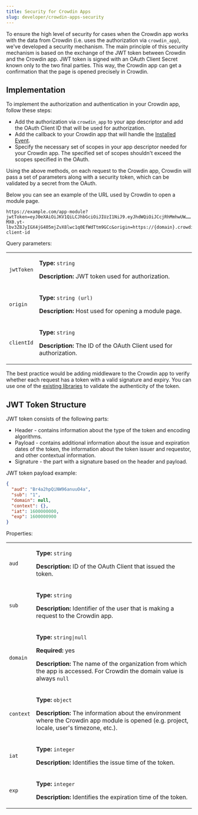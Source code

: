 ```yaml
---
title: Security for Crowdin Apps
slug: developer/crowdin-apps-security
---
```


To ensure the high level of security for cases when the Crowdin app works with the data from Crowdin (i.e. uses the authorization via `crowdin_app`), we've developed a security mechanism. The main principle of this security mechanism is based on the exchange of the JWT token between Crowdin and the Crowdin app. JWT token is signed with an OAuth Client Secret known only to the two final parties. This way, the Crowdin app can get a confirmation that the page is opened precisely in Crowdin.

## Implementation

To implement the authorization and authentication in your Crowdin app, follow these steps:

* Add the authorization via `crowdin_app` to your app descriptor and add the OAuth Client ID that will be used for authorization.
* Add the callback to your Crowdin app that will handle the [Installed Event](/developer/crowdin-apps-installation/#installed-event-communication-flow).
* Specify the necessary set of scopes in your app descriptor needed for your Crowdin app. The specified set of scopes shouldn't exceed the scopes specified in the OAuth.

Using the above methods, on each request to the Crowdin app, Crowdin will pass a set of parameters along with a security token, which can be validated by a secret from the OAuth.

Below you can see an example of the URL used by Crowdin to open a module page.

```shell wrap
https://example.com/app-module?jwtToken=eyJ0eXAiOiJKV1QiLCJhbGciOiJIUzI1NiJ9.eyJhdWQiOiJCcjRhMmhwUW……MX0.yt-lbv3Z8JyIGX4jG405mjZvX8lwc1q0EfWdTtm9GCc&origin=https://{domain}.crowdin.com&clientId=your-client-id
```

Query parameters:

<table>
  <tbody>
  <tr>
    <td><code>jwtToken</code></td>
    <td>
      <p><strong>Type:</strong> <code>string</code></p>
      <p><strong>Description:</strong> JWT token used for authorization.</p>
    </td>
  </tr>
  <tr>
    <td><code>origin</code></td>
    <td>
      <p><strong>Type:</strong> <code>string (url)</code></p>
      <p><strong>Description:</strong> Host used for opening a module page.</p>
    </td>
  </tr>
  <tr>
    <td><code>clientId</code></td>
    <td>
      <p><strong>Type:</strong> <code>string</code></p>
      <p><strong>Description:</strong> The ID of the OAuth Client used for authorization.</p>
    </td>
  </tr>
  </tbody>
</table>

The best practice would be adding middleware to the Crowdin app to verify whether each request has a token with a valid signature and expiry. You can use one of the [existing libraries](https://jwt.io/) to validate the authenticity of the token.

## JWT Token Structure

JWT token consists of the following parts:

* Header - contains information about the type of the token and encoding algorithms.
* Payload - contains additional information about the issue and expiration dates of the token, the information about the token issuer and requestor, and other contextual information.
* Signature - the part with a signature based on the header and payload.

JWT token payload example:

```json
{
  "aud": "Br4a2hpQiNW96anuuO4a",
  "sub": "1",
  "domain": null,
  "context": {},
  "iat": 1600000000,
  "exp": 1600000900
}
```

Properties:

<table>
  <tbody>
  <tr>
    <td><code>aud</code></td>
    <td>
      <p><strong>Type:</strong> <code>string</code></p>
      <p><strong>Description:</strong> ID of the OAuth Client that issued the token.</p>
    </td>
  </tr>
  <tr>
    <td><code>sub</code></td>
    <td>
      <p><strong>Type:</strong> <code>string</code></p>
      <p><strong>Description:</strong> Identifier of the user that is making a request to the Crowdin app.</p>
    </td>
  </tr>
  <tr>
    <td><code>domain</code></td>
    <td>
      <p><strong>Type:</strong> <code>string|null</code></p>
      <p><strong>Required:</strong> yes</p>
      <p><strong>Description:</strong> The name of the organization from which the app is accessed. For Crowdin the domain value is always <code>null</code></p>
    </td>
  </tr>
  <tr>
    <td><code>context</code></td>
    <td>
      <p><strong>Type:</strong> <code>object</code></p>
      <p><strong>Description:</strong> The information about the environment where the Crowdin app module is opened (e.g. project, locale, user's timezone, etc.).</p>
    </td>
  </tr>
  <tr>
    <td><code>iat</code></td>
    <td>
      <p><strong>Type:</strong> <code>integer</code></p>
      <p><strong>Description:</strong> Identifies the issue time of the token.</p>
    </td>
  </tr>
  <tr>
    <td><code>exp</code></td>
    <td>
      <p><strong>Type:</strong> <code>integer</code></p>
      <p><strong>Description:</strong> Identifies the expiration time of the token.</p>
    </td>
  </tr>
  </tbody>
</table>
